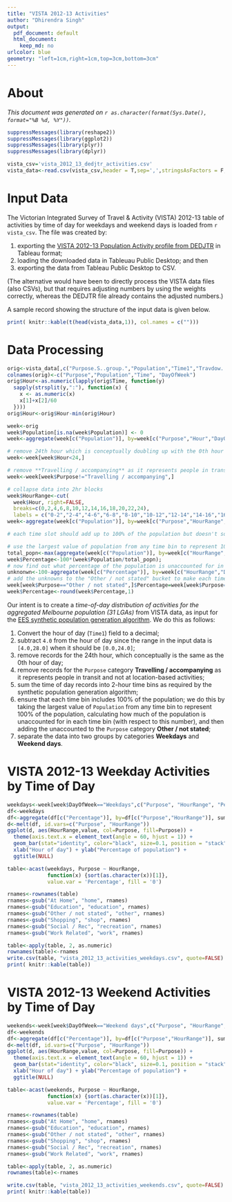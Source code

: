 ```yaml
---
title: "VISTA 2012-13 Activities"
author: "Dhirendra Singh"
output:
  pdf_document: default
  html_document:
    keep_md: no
urlcolor: blue
geometry: "left=1cm,right=1cm,top=3cm,bottom=3cm"
---
```


# About 
*This document was generated on `r as.character(format(Sys.Date(), format="%B %d, %Y"))`.*

```r
suppressMessages(library(reshape2))
suppressMessages(library(ggplot2))
suppressMessages(library(plyr))
suppressMessages(library(dplyr))

vista_csv='vista_2012_13_dedjtr_activities.csv'
vista_data<-read.csv(vista_csv,header = T,sep=',',stringsAsFactors = F,strip.white = T)
```

# Input Data

The Victorian Integrated Survey of Travel & Activity (VISTA) 2012-13 table of activities by time of day for weekdays and weekend days is loaded from `r vista_csv`. The file was created by:

1. exporting the [VISTA 2012-13 Population Activity profile from DEDJTR](https://public.tableau.com/profile/dedjtr#!/vizhome/VISTA2012-13-Populationactivityprofile/PopulationActivityprofile) in Tableau format;
1. loading the downloaded data in Tableuau Public Desktop; and then
1. exporting the data from Tableau Public Desktop to CSV.

(The alternative would have been to directly process the VISTA data files (also CSVs), but that requires adjusting numbers by using the weights correctly, whereas the DEDJTR file already contains the adjusted numbers.)

A sample record showing the structure of the input data is given below. 

```r
print( knitr::kable(t(head(vista_data,1)), col.names = c("")))
```

\newpage
# Data Processing

```r
orig<-vista_data[,c("Purpose.S..group.","Population","Time1","Travdow..group.")]
colnames(orig)<-c("Purpose","Population","Time", "DayOfWeek")
orig$Hour<-as.numeric(lapply(orig$Time, function(y) 
  sapply(strsplit(y,":"), function(x) {
    x <- as.numeric(x)
    x[1]+x[2]/60
  })))
orig$Hour<-orig$Hour-min(orig$Hour)

week<-orig
week$Population[is.na(week$Population)] <- 0
week<-aggregate(week[c("Population")], by=week[c("Purpose","Hour","DayOfWeek")], sum)

# remove 24th hour which is conceptually doubling up with the 0th hour
week<-week[week$Hour<24,]

# remove **Travelling / accompanying** as it represents people in transit and not at location=-based activities
week<-week[week$Purpose!="Travelling / accompanying",]

# collapse data into 2hr blocks
week$HourRange<-cut(
  week$Hour, right=FALSE, 
  breaks=c(0,2,4,6,8,10,12,14,16,18,20,22,24),
  labels = c("0-2","2-4","4-6","6-8","8-10","10-12","12-14","14-16","16-18","18-20","20-22","22-24"))
week<-aggregate(week[c("Population")], by=week[c("Purpose","HourRange","DayOfWeek")], sum)

# each time slot should add up to 100% of the population but doesn't so must be adjusted

# use the largest value of population from any time bin to represent 100% of the population
total_popn<-max(aggregate(week[c("Population")], by=week[c("HourRange","DayOfWeek")], sum)$Population)
week$Percentage<-100*(week$Population/total_popn);
# now find out what percentage of the population is unaccounted for in each time bin
unknonwn<-100-aggregate(week[c("Percentage")], by=week[c("HourRange","DayOfWeek")], sum)$Percentage
# add the unknowns to the "Other / not stated" bucket to make each time bin 100%
week[week$Purpose=="Other / not stated",]$Percentage=week[week$Purpose=="Other / not stated",]$Percentage+unknonwn
week$Percentage<-round(week$Percentage,1)
```

Our intent is to create a *time-of-day distribution of activities for the aggregated Melbourne population (31 LGAs)* from VISTA data, as input for the [EES synthetic population generation algorithm](https://github.com/agentsoz/synthetic-population). We do this as follows:

1. Convert the hour of day (`Time1`) field to a decimal;
1. subtract `4.0` from the hour of day since the range in the input data is `[4.0,28.0]` when it should be `[0.0,24.0]`;
1. remove records for the 24th hour, which conceptually is the same as the 0th hour of day;
1. remove records for the `Purpose` category **Travelling / accompanying** as it represents people in transit and not at location-based activities;  
1. sum the time of day records into 2-hour time bins as required by the synthetic population generation algorithm;
1. ensure that each time bin includes 100% of the population; we do this by taking the largest value of `Population` from any time bin to represent 100% of the population,  calculating how much of the population is unaccounted for in each time bin (with respect to this number), and then adding the unaccounted to the `Purpose` category **Other / not stated**;
1. separate the data into two groups by categories **Weekdays** and **Weekend days**.

\newpage
# VISTA 2012-13 Weekday Activities by Time of Day


```r
weekdays<-week[week$DayOfWeek=="Weekdays",c("Purpose", "HourRange", "Percentage")]
df<-weekdays
df<-aggregate(df[c("Percentage")], by=df[c("Purpose","HourRange")], sum)
d<-melt(df, id.vars=c("Purpose", "HourRange"))
ggplot(d, aes(HourRange,value, col=Purpose, fill=Purpose)) + 
  theme(axis.text.x = element_text(angle = 60, hjust = 1)) +
  geom_bar(stat="identity", color="black", size=0.1, position = "stack") +
  xlab("Hour of day") + ylab("Percentage of population") + 
  ggtitle(NULL)

table<-acast(weekdays, Purpose ~ HourRange, 
             function(x) {sort(as.character(x))[1]},
             value.var = 'Percentage', fill = '0')

rnames<-rownames(table)
rnames<-gsub("At Home", "home", rnames)
rnames<-gsub("Education", "education", rnames)
rnames<-gsub("Other / not stated", "other", rnames)
rnames<-gsub("Shopping", "shop", rnames)
rnames<-gsub("Social / Rec", "recreation", rnames)
rnames<-gsub("Work Related", "work", rnames)

table<-apply(table, 2, as.numeric)
rownames(table)<-rnames
write.csv(table, "vista_2012_13_activities_weekdays.csv", quote=FALSE)
print( knitr::kable(table))
```
\newpage
# VISTA 2012-13 Weekend Activities by Time of Day

```r
weekends<-week[week$DayOfWeek=="Weekend days",c("Purpose", "HourRange", "Percentage")]
df<-weekends
df<-aggregate(df[c("Percentage")], by=df[c("Purpose","HourRange")], sum)
d<-melt(df, id.vars=c("Purpose", "HourRange"))
ggplot(d, aes(HourRange,value, col=Purpose, fill=Purpose)) + 
  theme(axis.text.x = element_text(angle = 60, hjust = 1)) +
  geom_bar(stat="identity", color="black", size=0.1, position = "stack") +
  xlab("Hour of day") + ylab("Percentage of population") + 
  ggtitle(NULL)

table<-acast(weekends, Purpose ~ HourRange, 
             function(x) {sort(as.character(x))[1]},
             value.var = 'Percentage', fill = '0')

rnames<-rownames(table)
rnames<-gsub("At Home", "home", rnames)
rnames<-gsub("Education", "education", rnames)
rnames<-gsub("Other / not stated", "other", rnames)
rnames<-gsub("Shopping", "shop", rnames)
rnames<-gsub("Social / Rec", "recreation", rnames)
rnames<-gsub("Work Related", "work", rnames)

table<-apply(table, 2, as.numeric)
rownames(table)<-rnames

write.csv(table, "vista_2012_13_activities_weekends.csv", quote=FALSE)
print( knitr::kable(table))

```


